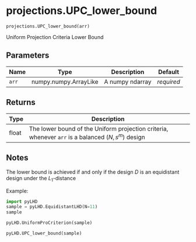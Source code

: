 # projections.UPC_lower_bound { #pyLHD.projections.UPC_lower_bound }

`projections.UPC_lower_bound(arr)`

Uniform Projection Criteria Lower Bound

## Parameters

| Name   | Type                  | Description     | Default    |
|--------|-----------------------|-----------------|------------|
| `arr`  | numpy.numpy.ArrayLike | A numpy ndarray | _required_ |

## Returns

| Type   | Description                                                                                       |
|--------|---------------------------------------------------------------------------------------------------|
| float  | The lower bound of the Uniform projection criteria, whenever `arr` is a balanced $(N,s^m)$ design |

## Notes

The lower bound is achieved if and only if the design $D$ is an equidistant design under the $L_1$-distance

Example:
```python
import pyLHD
sample = pyLHD.EquidistantLHD(N=11)
sample
```
```python
pyLHD.UniformProCriterion(sample)
```
```python
pyLHD.UPC_lower_bound(sample)
```